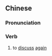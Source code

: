 {{also|再议}}
==Chinese==
{{zh-forms|s=再议}}

===Pronunciation===
{{zh-pron
|m=zàiyì
|cat=v
}}

===Verb===
{{zh-verb}}

# {{lb|zh|literary}} to [[discuss]] [[again]]